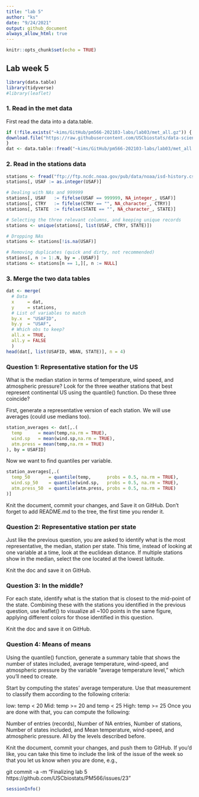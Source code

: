 ```yaml
---
title: "lab 5"
author: "ks"
date: "9/24/2021"
output: github_document
always_allow_html: true
---
```


```r
knitr::opts_chunk$set(echo = TRUE)
```

## Lab week 5 

```r
library(data.table)
library(tidyverse)
#library(leaflet)
```

### 1. Read in the met data

First read the data into a data.table.

```r
if (!file.exists("~kims/GitHub/pm566-202103-labs/lab03/met_all.gz")) {
download.file("https://raw.githubusercontent.com/USCbiostats/data-science-data/master/02_met/met_all.gz", "met_all.gz", method="libcurl", timeout = 60)
}
dat <- data.table::fread("~kims/GitHub/pm566-202103-labs/lab03/met_all.gz")
```

### 2. Read in the stations data

```r
stations <- fread("ftp://ftp.ncdc.noaa.gov/pub/data/noaa/isd-history.csv")
stations[, USAF := as.integer(USAF)]

# Dealing with NAs and 999999
stations[, USAF   := fifelse(USAF == 999999, NA_integer_, USAF)]
stations[, CTRY   := fifelse(CTRY == "", NA_character_, CTRY)]
stations[, STATE  := fifelse(STATE == "", NA_character_, STATE)]

# Selecting the three relevant columns, and keeping unique records
stations <- unique(stations[, list(USAF, CTRY, STATE)])

# Dropping NAs
stations <- stations[!is.na(USAF)]

# Removing duplicates (quick and dirty, not recommended)
stations[, n := 1:.N, by = .(USAF)]
stations <- stations[n == 1,][, n := NULL]
```

### 3. Merge the two data tables

```r
dat <- merge(
  # Data
  x     = dat,      
  y     = stations, 
  # List of variables to match
  by.x  = "USAFID",
  by.y  = "USAF", 
  # Which obs to keep?
  all.x = TRUE,      
  all.y = FALSE
  )
head(dat[, list(USAFID, WBAN, STATE)], n = 4)
```

### Question 1: Representative station for the US

What is the median station in terms of temperature, wind speed, and atmospheric pressure? Look for the three weather stations that best represent continental US using the quantile() function. Do these three coincide?

First, generate a representative version of each station.  We will use averages (could use medians too).
```r
station_averages <- dat[,.(
  temp      = mean(temp,na.rm = TRUE),
  wind.sp   = mean(wind.sp,na.rm = TRUE),
  atm.press = mean(temp,na.rm = TRUE)
), by = USAFID]
```

Now we want to find quantiles per variable.

```r
station_averages[,.(
  temp_50       = quantile(temp,      probs = 0.5, na.rm = TRUE),
  wind.sp_50    = quantile(wind.sp,   probs = 0.5, na.rm = TRUE),
  atm.press_50  = quantile(atm.press, probs = 0.5, na.rm = TRUE)
)]
```


Knit the document, commit your changes, and Save it on GitHub. Don’t forget to add README.md to the tree, the first time you render it.

### Question 2: Representative station per state

Just like the previous question, you are asked to identify what is the most representative, the median, station per state. This time, instead of looking at one variable at a time, look at the euclidean distance. If multiple stations show in the median, select the one located at the lowest latitude.

Knit the doc and save it on GitHub.

### Question 3: In the middle?

For each state, identify what is the station that is closest to the mid-point of the state. Combining these with the stations you identified in the previous question, use leaflet() to visualize all ~100 points in the same figure, applying different colors for those identified in this question.

Knit the doc and save it on GitHub.

### Question 4: Means of means

Using the quantile() function, generate a summary table that shows the number of states included, average temperature, wind-speed, and atmospheric pressure by the variable “average temperature level,” which you’ll need to create.

Start by computing the states’ average temperature. Use that measurement to classify them according to the following criteria:

low: temp < 20
Mid: temp >= 20 and temp < 25
High: temp >= 25
Once you are done with that, you can compute the following:

Number of entries (records),
Number of NA entries,
Number of stations,
Number of states included, and
Mean temperature, wind-speed, and atmospheric pressure.
All by the levels described before.

Knit the document, commit your changes, and push them to GitHub. If you’d like, you can take this time to include the link of the issue of the week so that you let us know when you are done, e.g.,

git commit -a -m "Finalizing lab 5 https://github.com/USCbiostats/PM566/issues/23"


```r
sessionInfo()
```

